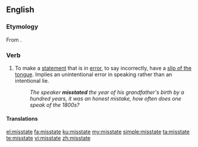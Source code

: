 ==English==

===Etymology===
From {{prefix|mis|state|lang=en}}.

===Verb===
{{en-verb|misstates|misstating|misstated|misstated}}

# To make a [[statement]] that is in [[error]], to say incorrectly, have a [[slip of the tongue]]. Implies an unintentional error in speaking rather than an intentional lie.
#: ''The speaker '''misstated''' the year of his grandfather's birth by a hundred years, it was an honest mistake, how often does one speak of the 1800s?''

====Translations====
{{trans-top|to make a statement that is wrong}}
{{trans-mid}}
{{trans-bottom}}

[[el:misstate]]
[[fa:misstate]]
[[ku:misstate]]
[[my:misstate]]
[[simple:misstate]]
[[ta:misstate]]
[[te:misstate]]
[[vi:misstate]]
[[zh:misstate]]